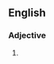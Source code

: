 {{also|softhearted}}

==English==

===Adjective===
{{en-adj}}

# {{alternative spelling of|en|softhearted}}